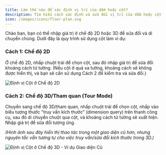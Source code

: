 ```yaml
---
title: Làm thế nào để xác định vị trí của dầm hoặc cột?
description: Tìm hiểu cách xác định và sửa đổi vị trí của dầm hoặc cột trong AiHouse bằng cả chế độ 2D và 3D.
icon: /images/icons/floor-plan.svg
---
```


Chào bạn, bạn có thể nhập giá trị ở chế độ 2D hoặc 3D để sửa đổi và di chuyển chúng. Dưới đây là quy trình sử dụng cột làm ví dụ:

### Cách 1: Chế độ 2D

Ở chế độ 2D, nhấp chuột trái để chọn cột, sau đó nhập giá trị để sửa đổi khoảng cách từ tường. (Nếu cột ở quá xa tường, khoảng cách sẽ không được hiển thị, và bạn sẽ cần sử dụng Cách 2 để kiểm tra và sửa đổi.)

![Định vị Cột ở Chế độ 2D](https://ai-study1.3vjia.com/aihouse-web/3da7b90c-7d5d-4356-9cb4-75f3d7847845.png)

### Cách 2: Chế độ 3D/Tham quan (Tour Mode)

Chuyển sang chế độ 3D/tham quan, nhấp chuột trái để chọn cột, nhấp vào biểu tượng thước "truy vấn kích thước" (dimension query) trên thanh công cụ, sau đó di chuyển chuột qua cột, và khoảng cách từ tường sẽ xuất hiện. Nhập giá trị để sửa đổi tương ứng.

*(Hình ảnh sau đây hiển thị thao tác trong một giao diện cũ hơn, nhưng nguyên tắc vẫn tương tự cho việc truy vấn/sửa đổi kích thước trong 3D.)*

![Định vị Cột ở Chế độ 3D - Ví dụ Giao diện Cũ](https://ai-study1.3vjia.com/aihouse-web/e166f2f0-a1a3-4243-a0e5-5eb765e65fc3.png)
